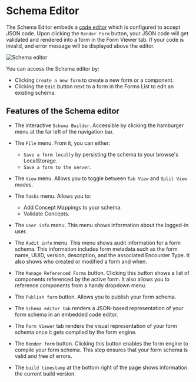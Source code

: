 # Schema Editor

The Schema Editor embeds a [code editor](https://ace.c9.io/) which is configured to accept JSON code. Upon clicking the `Render Form` button, your JSON code will get validated and rendered into a form in the Form Viewer tab. If your code is invalid, and error message will be displayed above the editor.

![Schema editor](/screens/editor-only.png)

You can access the Schema editor by:

- Clicking `Create a new form` to create a new form or a component.
- Clicking the `Edit` button next to a form in the Forms List to edit an existing schema.

## Features of the Schema editor

- The interactive `Schema Builder`. Accessible by clicking the hamburger menu at the far left of the navigation bar.
- The `File` menu. From it, you can either:

  - `Save a form locally` by persisting the schema to your browse's LocalStorage.
  - `Save a form to the server`.

- The `View` menu. Allows you to toggle between `Tab View` and `Split View` modes.
- The `Tasks` menu. Allows you to:

  - Add Concept Mappings to your schema.
  - Validate Concepts.

- The `User info` menu. This menu shows information about the logged-in user.
- The `Audit info` menu. This menu shows audit information for a form schema. This information includes form metadata such as the form name, UUID, version, description, and the associated Encounter Type. It also shows who created or modified a form and when.
- The `Manage Referenced Forms` button. Clicking this button shows a list of components referenced by the active form. It also allows you to reference components from a handy dropdown menu.

- The `Publish form` button. Allows you to publish your form schema.
- The `Schema editor tab` renders a JSON-based representation of your form schema in an embedded code editor.
- The `Form Viewer` tab renders the visual representation of your form schema once it gets compiled by the form engine.
- The `Render form` button. Clicking this button enables the form engine to compile your form schema. This step ensures that your form schema is valid and free of errors.
- The `build timestamp` at the bottom right of the page shows information the current build version.
